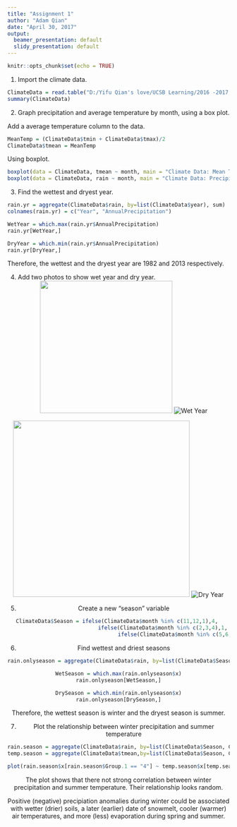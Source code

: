 ```yaml
---
title: "Assignment 1"
author: "Adam Qian"
date: "April 30, 2017"
output:
  beamer_presentation: default
  slidy_presentation: default
---
```


```r
knitr::opts_chunk$set(echo = TRUE)
```

1) Import the climate data. 
```r
ClimateData = read.table("D:/Yifu Qian's love/UCSB Learning/2016 -2017 Spring Quarter/Environmental Informatics/test2/clim.txt", header=TRUE)
summary(ClimateData)
```

2) Graph precipitation and average temperature by month, using a box plot.

Add a average temperature column to the data.
```r
MeanTemp = (ClimateData$tmin + ClimateData$tmax)/2
ClimateData$tmean = MeanTemp
```

Using boxplot.
```r

boxplot(data = ClimateData, tmean ~ month, main = "Climate Data: Mean Temperature Grouped by Months", xlab = "Month", ylab = "Mean Temperature")
boxplot(data = ClimateData, rain ~ month, main = "Climate Data: Precipitation Grouped by Months", xlab = "Month", ylab = "Precipitation")
```

3) Find the wettest and dryest year.
```r
rain.yr = aggregate(ClimateData$rain, by=list(ClimateData$year), sum)
colnames(rain.yr) = c("Year", "AnnualPrecipitation")
```
```r
WetYear = which.max(rain.yr$AnnualPrecipitation)
rain.yr[WetYear,]

DryYear = which.min(rain.yr$AnnualPrecipitation)
rain.yr[DryYear,]
```
Therefore, the wettest and the dryest year are 1982 and 2013 respectively.

4) Add two photos to show wet year and dry year.
<div align="center"> <img src="../test2/WetYear.jpeg" height=300>
![Wet Year](D:/Yifu Qian's love/UCSB Learning/2016 -2017 Spring Quarter/Environmental Informatics/test2/WetYear.jpeg)

<div align="center"> <img src="../test2/DryYear.jpg" height=400>
![Dry Year](D:/Yifu Qian's love/UCSB Learning/2016 -2017 Spring Quarter/Environmental Informatics/test2/DryYear.jpg)

5) Create a new "season" variable
```r
ClimateData$Season = ifelse(ClimateData$month %in% c(11,12,1),4, 
                            ifelse(ClimateData$month %in% c(2,3,4),1,
                                   ifelse(ClimateData$month %in% c(5,6,7),2,3)))
```

6) Find wettest and driest seasons
```r
rain.onlyseason = aggregate(ClimateData$rain, by=list(ClimateData$Season), sum)

WetSeason = which.max(rain.onlyseason$x)
rain.onlyseason[WetSeason,]

DrySeason = which.min(rain.onlyseason$x)
rain.onlyseason[DrySeason,]
```

Therefore, the wettest season is winter and the dryest season is summer. 

7) Plot the relationship between winter precipitation and summer temperature
```r
rain.season = aggregate(ClimateData$rain, by=list(ClimateData$Season, ClimateData$year), sum) 
temp.season = aggregate(ClimateData$tmean,by=list(ClimateData$Season, ClimateData$year), mean)

plot(rain.season$x[rain.season$Group.1 == "4"] ~ temp.season$x[temp.season$Group.1 == "2"], main = "Winter Precipitation v.s. Summer Temperature", xlab = "Summer Temperature", ylab = "Winter Precipitation")
```

The plot shows that there not strong correlation between winter precipitation and summer temperature. Their relationship looks random.

Positive (negative) precipiation anomalies during winter could be associated with wetter (drier) soils, a later (earlier) date of snowmelt, cooler (warmer) air temperatures, and more (less) evaporation during spring and summer.



